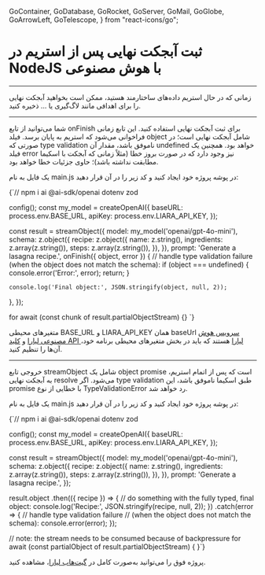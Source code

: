   GoContainer,
  GoDatabase,
  GoRocket,
  GoServer,
  GoMail,
  GoGlobe,
  GoArrowLeft,
  GoTelescope,
} from "react-icons/go";


<Layout>
<Head>
<title>مستندات ثبت آبجکت نهایی پس از استریم در NodeJS با AI - لیارا</title>
<meta property="og:title" content="مستندات خدمات رایانش ابری لیارا" />
<meta property="og:description" content="مستندات مربوط به آشنایی با نحوه ثبت آبجکت نهایی پس از استریم در NodeJS با سرویس هوش مصنوعی لیارا"  />
<meta property="og:image" content="https://media.liara.ir/logos/liara-poster.jpg" />
</Head>


# ثبت آبجکت نهایی پس از استریم در NodeJS با هوش مصنوعی
<hr className="mb-2" />

زمانی که در حال استریم داده‌های ساختارمند هستید، ممکن است بخواهید آبجکت نهایی را برای اهدافی مانند لاگ‌گیری یا ... ذخیره کنید.

<hr className="mb-2" />


<Section id='onfinish-callback' title='تابع onFinish به‌صورت Callback' />


شما می‌توانید از تابع <Important>onFinish</Important> برای ثبت آبجکت نهایی استفاده کنید. این تابع زمانی فراخوانی می‌شود که استریم به پایان برسد.
فیلد <Important>object</Important> شامل آبجکت نهایی است؛ در صورتی که type validation ناموفق باشد، مقدار آن <Important>undefined</Important> خواهد بود. همچنین یک فیلد <Important>error</Important> نیز وجود دارد که در صورت بروز خطا (مثلاً زمانی که آبجکت با اسکیما مطابقت نداشته باشد)؛ حاوی جزئیات خطا خواهد بود. 

<div className="h-2" />

یک فایل به نام <Important>main.js</Important> در پوشه پروژه خود ایجاد کنید و کد زیر را در آن قرار دهید:

<div className="h-2" />
<div dir='ltr'>
    <Highlight className="js">
        {`// npm i ai @ai-sdk/openai dotenv zod 


config();
const my_model = createOpenAI({
  baseURL: process.env.BASE_URL,
  apiKey: process.env.LIARA_API_KEY,
});

const result = streamObject({
  model: my_model('openai/gpt-4o-mini'),
  schema: z.object({
    recipe: z.object({
      name: z.string(),
      ingredients: z.array(z.string()),
      steps: z.array(z.string()),
    }),
  }),
  prompt: 'Generate a lasagna recipe.',
  onFinish({ object, error }) {
    // handle type validation failure (when the object does not match the schema):
    if (object === undefined) {
      console.error('Error:', error);
      return;
    }

    console.log('Final object:', JSON.stringify(object, null, 2));
  },
});

for await (const chunk of result.partialObjectStream) {} 
`}
    </Highlight>
</div>
<div className="h-2" />

<Alert variant="info">
<p>
متغیرهای محیطی <Important>BASE_URL</Important> و <Important>LIARA_API_KEY</Important> همان baseUrl <a href="https://liara.ir/products/ai/" className="text-[#2196f3]">سرویس هوش مصنوعی لیارا</a> و <a href="/references/api/about/#api-access-key" className="text-[#2196f3]">کلید API لیارا</a> هستند که باید در بخش متغیرهای محیطی برنامه خود، آن‌ها را تنظیم کنید. 
</p>
</Alert>

<hr className="mb-2" />
<Section id='object-promise' title='Object Promise' />

خروجی تابع <Important>streamObject</Important> شامل یک object promise است که پس از اتمام استریم، به آبجکت نهایی resolve می‌شود. 
اگر type validation طبق اسکیما ناموفق باشد، این promise با خطایی از نوع <Important>TypeValidationError</Important> رد خواهد شد.


<div className="h-2" />

یک فایل به نام <Important>main.js</Important> در پوشه پروژه خود ایجاد کنید و کد زیر را در آن قرار دهید:

<div className="h-2" />
<div dir='ltr'>
    <Highlight className="js">
        {`// npm i ai @ai-sdk/openai dotenv zod 


config();
const my_model = createOpenAI({
  baseURL: process.env.BASE_URL,
  apiKey: process.env.LIARA_API_KEY,
});

const result = streamObject({
  model: my_model('openai/gpt-4o-mini'),
  schema: z.object({
    recipe: z.object({
      name: z.string(),
      ingredients: z.array(z.string()),
      steps: z.array(z.string()),
    }),
  }),
  prompt: 'Generate a lasagna recipe.',
});

result.object
  .then(({ recipe }) => {
    // do something with the fully typed, final object:
    console.log('Recipe:', JSON.stringify(recipe, null, 2));
  })
  .catch(error => {
    // handle type validation failure
    // (when the object does not match the schema):
    console.error(error);
  });

// note: the stream needs to be consumed because of backpressure
for await (const partialObject of result.partialObjectStream) {
}`}
    </Highlight>
</div>
<div className="h-2" />



<Alert variant="success">
<p>
پروژه فوق را می‌توانید به‌صورت کامل در <a href="https://github.com/liara-cloud/ai-sdk-examples/tree/master/NodeJS/stream-object-record-final-object" className="text-[#2196f3]">گیت‌هاب لیارا</a>، مشاهده کنید. 
</p>
</Alert>

</Layout>